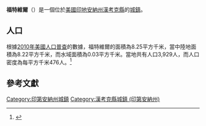 {{noteTA
|G1=USState
|G2=地名
|G3=Unit
}}
{{Infobox settlement
|name            = 福特維爾
|native_name = Fortville
|settlement_type          = [[鎮|城鎮]]
|image_skyline            = Fortville, Indiana.jpg
|imagesize                = 250px
|image_map                = Hamilton County and Hancock County Indiana Incorporated and Unincorporated areas Fortville Highlighted 1824286.svg
|mapsize                  = 250px
|subdivision_type         = [[世界政區索引|國家]]
|subdivision_type1        = [[美国州份|州份]]
|subdivision_type2        = [[印地安納州行政區劃|縣]]
|subdivision_name         = [[美国|美国]]
|subdivision_name1        = [[印地安納州|印地安納州]]
|subdivision_name2        = [[漢考克縣_(印地安納州)|漢考克縣]]
|elevation_ft             = 856
|elevation_m              = 261
|timezone                 = [[北美东部时区|EST]]
|area_total_km2           = 8.25
|area_land_km2            = 8.22
|area_water_km2           = 0.03
|area_total_sq_mi         = 
|area_land_sq_mi          = 
|area_water_sq_mi         = 
|population_as_of         = [[2010年美國人口普查|2010]]
|population_footnotes     = 
|population_total         = 3929
|population_density_km2   = auto
|population_density_sq_mi = auto
|utc_offset               = -5
|coordinates              = {{coord|39|56|05|N|85|50|50|W|display=inline,title}}
| coor_pinpoint           = 
| coordinates_footnotes   = 
|timezone_DST             = EDT
|utc_offset_DST           = -4
|postal_code_type         = [[美國郵區編號|郵區編號]]
|postal_code              = 46040
|area_code                = {{link-en|北美电话区号317|Area code 317|317}}
|blank_name = [[地名信息系统|GNIS ID]]
|blank_info = 434692<ref name="GNIS">{{cite gnis|434692|Fortville}}</ref>
}}
'''福特維爾'''（{{lang-en|Fortville}}）是一個位於[[美國|美國]][[印地安納州|印地安納州]][[漢考克縣_(印地安納州)|漢考克縣]]的[[鎮|城鎮]]。

== 人口 ==
根據[[2010年美國人口普查|2010年美國人口普查]]的數據，福特維爾的面積為8.25平方千米，當中陸地面積為8.22平方千米，而水域面積為0.03平方千米。當地共有人口3,929人，而人口密度為每平方千米476人。<ref name="GR8">{{cite web|url=http://factfinder2.census.gov|publisher=[[美国人口调查局|美国人口调查局]]|accessdate=2011-05-14|title=American FactFinder|archive-date=2013-09-11|archive-url=https://web.archive.org/web/20130911234518/http://factfinder2.census.gov/|dead-url=no}}</ref>

== 參考文獻 ==
{{reflist}}

{{漢考克縣 (印地安納州)}}
{{Authority control}}

{{DEFAULTSORT:Fortville, Indiana}}
[[Category:印第安納州城鎮|Category:印第安納州城鎮]]
[[Category:漢考克縣城鎮_(印第安納州)|Category:漢考克縣城鎮 (印第安納州)]]

{{Indiana-geo-stub}}
